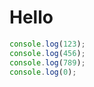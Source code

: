 # Hello

```ts {1,3-4}
console.log(123);
console.log(456);
console.log(789);
console.log(0);
```